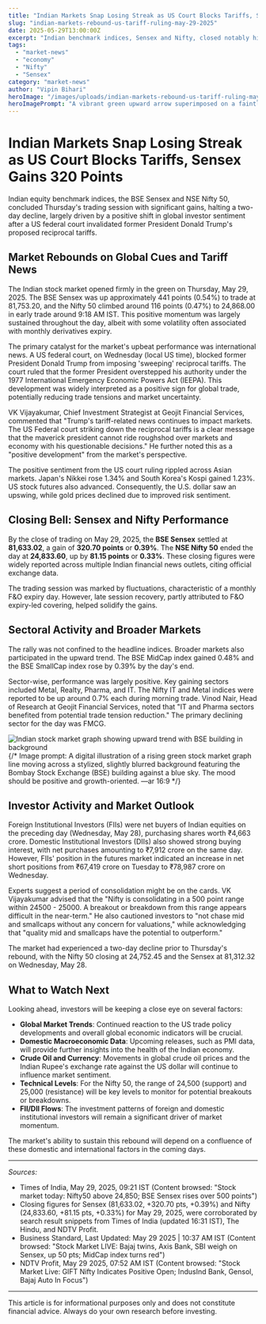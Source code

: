 ```yaml
---
title: "Indian Markets Snap Losing Streak as US Court Blocks Tariffs, Sensex Gains 320 Points"
slug: "indian-markets-rebound-us-tariff-ruling-may-29-2025"
date: 2025-05-29T13:00:00Z
excerpt: "Indian benchmark indices, Sensex and Nifty, closed notably higher on Thursday, May 29, 2025, breaking a two-day losing streak. The rebound was primarily fuelled by positive global sentiment following a US federal court's decision to block former President Trump's proposed reciprocal tariffs."
tags:
  - "market-news"
  - "economy"
  - "Nifty"
  - "Sensex"
category: "market-news"
author: "Vipin Bihari"
heroImage: "/images/uploads/indian-markets-rebound-us-tariff-ruling-may-29-2025/market-rebound-may29.jpg"
heroImagePrompt: "A vibrant green upward arrow superimposed on a faintly visible graph, set against a backdrop of the BSE building and a stylized Indian Rupee symbol. The color palette should be optimistic greens, blues, and a touch of gold. Art style: modern financial graphic. Camera angle: slightly low, looking up. Lighting: bright, optimistic. —ar 16:9"
---
```


# Indian Markets Snap Losing Streak as US Court Blocks Tariffs, Sensex Gains 320 Points

Indian equity benchmark indices, the BSE Sensex and NSE Nifty 50, concluded Thursday's trading session with significant gains, halting a two-day decline, largely driven by a positive shift in global investor sentiment after a US federal court invalidated former President Donald Trump's proposed reciprocal tariffs.

## Market Rebounds on Global Cues and Tariff News

The Indian stock market opened firmly in the green on Thursday, May 29, 2025. The BSE Sensex was up approximately 441 points (0.54%) to trade at 81,753.20, and the Nifty 50 climbed around 116 points (0.47%) to 24,868.00 in early trade around 9:18 AM IST. This positive momentum was largely sustained throughout the day, albeit with some volatility often associated with monthly derivatives expiry.

The primary catalyst for the market's upbeat performance was international news. A US federal court, on Wednesday (local US time), blocked former President Donald Trump from imposing 'sweeping' reciprocal tariffs. The court ruled that the former President overstepped his authority under the 1977 International Emergency Economic Powers Act (IEEPA). This development was widely interpreted as a positive sign for global trade, potentially reducing trade tensions and market uncertainty.

VK Vijayakumar, Chief Investment Strategist at Geojit Financial Services, commented that "Trump's tariff-related news continues to impact markets. The US Federal court striking down the reciprocal tariffs is a clear message that the maverick president cannot ride roughshod over markets and economy with his questionable decisions." He further noted this as a "positive development" from the market's perspective.

The positive sentiment from the US court ruling rippled across Asian markets. Japan's Nikkei rose 1.34% and South Korea's Kospi gained 1.23%. US stock futures also advanced. Consequently, the U.S. dollar saw an upswing, while gold prices declined due to improved risk sentiment.

## Closing Bell: Sensex and Nifty Performance

By the close of trading on May 29, 2025, the **BSE Sensex** settled at **81,633.02**, a gain of **320.70 points** or **0.39%**.
The **NSE Nifty 50** ended the day at **24,833.60**, up by **81.15 points** or **0.33%**.
These closing figures were widely reported across multiple Indian financial news outlets, citing official exchange data.

The trading session was marked by fluctuations, characteristic of a monthly F&O expiry day. However, late session recovery, partly attributed to F&O expiry-led covering, helped solidify the gains.

## Sectoral Activity and Broader Markets

The rally was not confined to the headline indices. Broader markets also participated in the upward trend. The BSE MidCap index gained 0.48% and the BSE SmallCap index rose by 0.39% by the day's end.

Sector-wise, performance was largely positive. Key gaining sectors included Metal, Realty, Pharma, and IT. The Nifty IT and Metal indices were reported to be up around 0.7% each during morning trade. Vinod Nair, Head of Research at Geojit Financial Services, noted that "IT and Pharma sectors benefited from potential trade tension reduction." The primary declining sector for the day was FMCG.

![Indian stock market graph showing upward trend with BSE building in background](/images/uploads/indian-markets-rebound-us-tariff-ruling-may-29-2025/bse-skyline-graph.jpg)
{/* Image prompt: A digital illustration of a rising green stock market graph line moving across a stylized, slightly blurred background featuring the Bombay Stock Exchange (BSE) building against a blue sky. The mood should be positive and growth-oriented. —ar 16:9 */}

## Investor Activity and Market Outlook

Foreign Institutional Investors (FIIs) were net buyers of Indian equities on the preceding day (Wednesday, May 28), purchasing shares worth ₹4,663 crore. Domestic Institutional Investors (DIIs) also showed strong buying interest, with net purchases amounting to ₹7,912 crore on the same day. However, FIIs' position in the futures market indicated an increase in net short positions from ₹67,419 crore on Tuesday to ₹78,987 crore on Wednesday.

Experts suggest a period of consolidation might be on the cards. VK Vijayakumar advised that the "Nifty is consolidating in a 500 point range within 24500 - 25000. A breakout or breakdown from this range appears difficult in the near-term." He also cautioned investors to "not chase mid and smallcaps without any concern for valuations," while acknowledging that "quality mid and smallcaps have the potential to outperform."

The market had experienced a two-day decline prior to Thursday's rebound, with the Nifty 50 closing at 24,752.45 and the Sensex at 81,312.32 on Wednesday, May 28.

## What to Watch Next

Looking ahead, investors will be keeping a close eye on several factors:

*   **Global Market Trends**: Continued reaction to the US trade policy developments and overall global economic indicators will be crucial.
*   **Domestic Macroeconomic Data**: Upcoming releases, such as PMI data, will provide further insights into the health of the Indian economy.
*   **Crude Oil and Currency**: Movements in global crude oil prices and the Indian Rupee's exchange rate against the US dollar will continue to influence market sentiment.
*   **Technical Levels**: For the Nifty 50, the range of 24,500 (support) and 25,000 (resistance) will be key levels to monitor for potential breakouts or breakdowns.
*   **FII/DII Flows**: The investment patterns of foreign and domestic institutional investors will remain a significant driver of market momentum.

The market's ability to sustain this rebound will depend on a confluence of these domestic and international factors in the coming days.

---
*Sources:*
*   Times of India, May 29, 2025, 09:21 IST (Content browsed: "Stock market today: Nifty50 above 24,850; BSE Sensex rises over 500 points")
*   Closing figures for Sensex (81,633.02, +320.70 pts, +0.39%) and Nifty (24,833.60, +81.15 pts, +0.33%) for May 29, 2025, were corroborated by search result snippets from Times of India (updated 16:31 IST), The Hindu, and NDTV Profit.
*   Business Standard, Last Updated: May 29 2025 | 10:37 AM IST (Content browsed: "Stock Market LIVE: Bajaj twins, Axis Bank, SBI weigh on Sensex, up 50 pts; MidCap index turns red")
*   NDTV Profit, May 29 2025, 07:52 AM IST (Content browsed: "Stock Market Live: GIFT Nifty Indicates Positive Open; IndusInd Bank, Gensol, Bajaj Auto In Focus")

---
This article is for informational purposes only and does not constitute financial advice. Always do your own research before investing.
